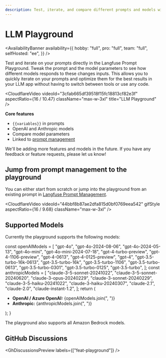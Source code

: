 ```yaml
---
description: Test, iterate, and compare different prompts and models within the LLM Playground.
---
```


# LLM Playground

<AvailabilityBanner
  availability={{
    hobby: "full",
    pro: "full",
    team: "full",
    selfHosted: "ee",
  }}
/>

Test and iterate on your prompts directly in the Langfuse Prompt Playground. Tweak the prompt and the model parameters to see how different models responds to these changes inputs. This allows you to quickly iterate on your prompts and optimize them for the best results in your LLM app without having to switch between tools or use any code.

<CloudflareVideo
  videoId="3cfab665df39518f15fc18813cf82e3f"
  aspectRatio={16 / 10.47}
  className="max-w-3xl"
  title="LLM Playground"
/>

**Core features**

- `{{variables}}` in prompts
- OpenAI and Anthropic models
- Compare model parameters
- Linked to [prompt management](/docs/prompts/get-started)

We'll be adding more features and models in the future. If you have any feedback or feature requests, please let us know!

## Jump from prompt management to the playground

You can either start from scratch or jump into the playground from an existing prompt in [Langfuse Prompt Management](/docs/prompts/get-started).

<CloudflareVideo
  videoId="44bbf8b87ae2dfa815d0bf0769eea542"
  gifStyle
  aspectRatio={16 / 9.68}
  className="max-w-3xl"
/>

## Supported Models

Currently the playground supports the following models:

  const openAIModels = [
    "gpt-4o",
    "gpt-4o-2024-08-06",
    "gpt-4o-2024-05-13",
    "gpt-4o-mini",
    "gpt-4o-mini-2024-07-18",
    "gpt-4-turbo-preview",
    "gpt-4-1106-preview",
    "gpt-4-0613",
    "gpt-4-0125-preview",
    "gpt-4",
    "gpt-3.5-turbo-16k-0613",
    "gpt-3.5-turbo-16k",
    "gpt-3.5-turbo-1106",
    "gpt-3.5-turbo-0613",
    "gpt-3.5-turbo-0301",
    "gpt-3.5-turbo-0125",
    "gpt-3.5-turbo",
  ];
  const anthropicModels = [
    "claude-3-5-sonnet-20241022",
    "claude-3-5-sonnet-20240620",
    "claude-3-opus-20240229",
    "claude-3-sonnet-20240229",
    "claude-3-5-haiku-20241022",
    "claude-3-haiku-20240307",
    "claude-2.1",
    "claude-2.0",
    "claude-instant-1.2",
  ];
  return (
    <div>
      <ul>
        <li>
          <strong>OpenAI / Azure OpenAI:</strong> {openAIModels.join(", ")}
        </li>
        <li>
          <strong>Anthropic:</strong> {anthropicModels.join(", ")}
        </li>
      </ul>
    </div>
  );
}

<ModelList />

The playground also supports all Amazon Bedrock models.

## GitHub Discussions


<GhDiscussionsPreview labels={["feat-playground"]} />
